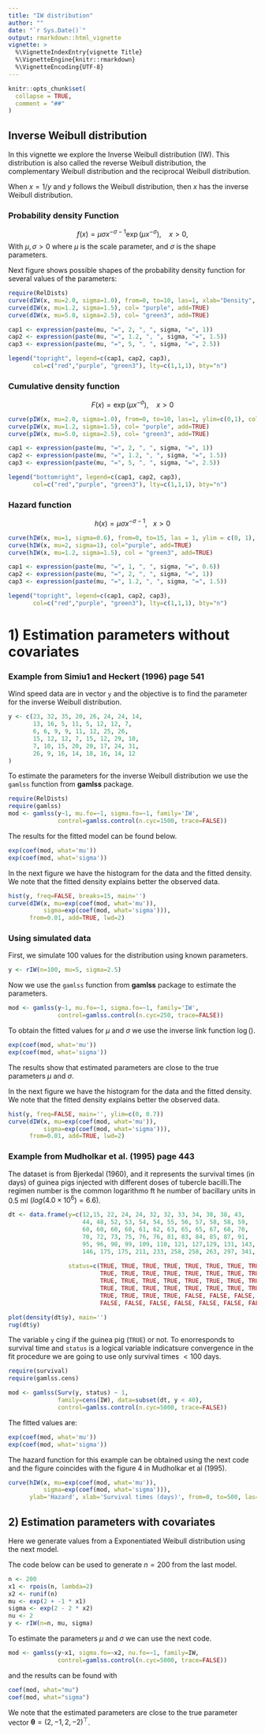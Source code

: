 ```yaml
---
title: "IW distribution"
author: ""
date: "`r Sys.Date()`"
output: rmarkdown::html_vignette
vignette: >
  %\VignetteIndexEntry{vignette Title}
  %\VignetteEngine{knitr::rmarkdown}
  %\VignetteEncoding{UTF-8}
---
```


```r
knitr::opts_chunk$set(
  collapse = TRUE,
  comment = "##"
)
```

## Inverse Weibull distribution

In this vignette we explore the Inverse Weibull distribution (IW). This distribution is also called the reverse Weibull
distribution, the complementary Weibull distribution
and the reciprocal Weibull distribution. 

When $x = 1/y$ and $y$ follows the Weibull distribution, then $x$ has the inverse Weibull distribution.

### Probability density Function

$$ f(x) = \mu \sigma x^{-\sigma-1} \exp(\mu x^{-\sigma}), \ \ \ \     x > 0,$$
With $\mu, \sigma > 0$ where $\mu$ is the scale parameter, and $\sigma$ is the shape parameters.


Next figure shows possible shapes of the probability density function for several values of the parameters:

```r
require(RelDists)
curve(dIW(x, mu=2.0, sigma=1.0), from=0, to=10, las=1, xlab="Density", ylim=c(0,0.6), col="red", ylab="f(x)")
curve(dIW(x, mu=1.2, sigma=1.5), col= "purple", add=TRUE)
curve(dIW(x, mu=5.0, sigma=2.5), col= "green3", add=TRUE)

cap1 <- expression(paste(mu, "=", 2, ", ", sigma, "=", 1))
cap2 <- expression(paste(mu, "=", 1.2, ", ", sigma, "=", 1.5))
cap3 <- expression(paste(mu, "=", 5, ", ", sigma, "=", 2.5))

legend("topright", legend=c(cap1, cap2, cap3), 
       col=c("red","purple", "green3"), lty=c(1,1,1), bty="n")
```

### Cumulative density function

$$F(x) = \exp(\mu x^{-\sigma}),\ \ \ \   x > 0$$

```r
curve(pIW(x, mu=2.0, sigma=1.0), from=0, to=10, las=1, ylim=c(0,1), col="red", ylab="F(x)")
curve(pIW(x, mu=1.2, sigma=1.5), col= "purple", add=TRUE)
curve(pIW(x, mu=5.0, sigma=2.5), col= "green3", add=TRUE)

cap1 <- expression(paste(mu, "=", 2, ", ", sigma, "=", 1))
cap2 <- expression(paste(mu, "=", 1.2, ", ", sigma, "=", 1.5))
cap3 <- expression(paste(mu, "=", 5, ", ", sigma, "=", 2.5))

legend("bottomright", legend=c(cap1, cap2, cap3), 
       col=c("red","purple", "green3"), lty=c(1,1,1), bty="n")
```


### Hazard function

$$h(x) = \mu \sigma x^{-\sigma - 1}, \ \ \ x > 0$$

```r
curve(hIW(x, mu=1, sigma=0.6), from=0, to=15, las = 1, ylim = c(0, 1), col="red", ylab="h(x)")
curve(hIW(x, mu=2, sigma=1), col="purple", add=TRUE)
curve(hIW(x, mu=1.2, sigma=1.5), col = "green3", add=TRUE)

cap1 <- expression(paste(mu, "=", 1, ", ", sigma, "=", 0.6))
cap2 <- expression(paste(mu, "=", 2, ", ", sigma, "=", 1))
cap3 <- expression(paste(mu, "=", 1.2, ", ", sigma, "=", 1.5))

legend("topright", legend=c(cap1, cap2, cap3), 
       col=c("red","purple", "green3"), lty=c(1,1,1), bty="n")
```

# 1) Estimation parameters without covariates

### Example from Simiu1 and Heckert (1996) page 541

Wind speed data are in vector `y` and the objective is to find the parameter for the inverse Weibull distribution. 

```r
y <- c(23, 32, 35, 20, 26, 24, 24, 14,
       13, 16, 5, 11, 5, 12, 12, 7,
       6, 6, 9, 9, 11, 12, 25, 26,
       15, 12, 12, 7, 15, 12, 29, 10,
       7, 10, 15, 20, 20, 17, 24, 31,
       26, 9, 16, 14, 18, 16, 14, 12
)
```

To estimate the parameters for the inverse Weibull distribution we use the `gamlss` function from __gamlss__ package.

```r
require(RelDists)
require(gamlss)
mod <- gamlss(y~1, mu.fo=~1, sigma.fo=~1, family='IW',
              control=gamlss.control(n.cyc=1500, trace=FALSE))
```

The results for the fitted model can be found below.

```r
exp(coef(mod, what='mu'))
exp(coef(mod, what='sigma'))
```

In the next figure we have the histogram for the data and the fitted density. We note that the fitted density explains better the observed data.

```r
hist(y, freq=FALSE, breaks=15, main='')
curve(dIW(x, mu=exp(coef(mod, what='mu')), 
          sigma=exp(coef(mod, what='sigma'))),
      from=0.01, add=TRUE, lwd=2)
```

### Using simulated data
First, we simulate 100 values for the distribution using known parameters.

```r
y <- rIW(n=100, mu=5, sigma=2.5)
```

Now we use the `gamlss` function from __gamlss__ package to estimate the parameters.

```r
mod <- gamlss(y~1, mu.fo=~1, sigma.fo=~1, family='IW',
              control=gamlss.control(n.cyc=250, trace=FALSE))
```

To obtain the fitted values for $\mu$ and $\sigma$ we use the inverse link function $\log()$.

```r
exp(coef(mod, what='mu'))
exp(coef(mod, what='sigma'))
```

The results show that estimated parameters are close to the true parameters $\mu$ and $\sigma$.

In the next figure we have the histogram for the data and the fitted density. We note that the fitted density explains better the observed data.

```r
hist(y, freq=FALSE, main='', ylim=c(0, 0.7))
curve(dIW(x, mu=exp(coef(mod, what='mu')), 
          sigma=exp(coef(mod, what='sigma'))), 
      from=0.01, add=TRUE, lwd=2)
```

### Example from Mudholkar et al. (1995) page 443
The dataset is from Bjerkedal (1960), and it represents the survival times (in days) of guinea pigs injected with different doses of tubercle bacilli.The regimen number is the common logarithmo ft he number of bacillary units in 0.5 ml $(log(4.0×10^6)=6.6)$.

```r
dt <- data.frame(y=c(12,15, 22, 24, 24, 32, 32, 33, 34, 38, 38, 43, 
                     44, 48, 52, 53, 54, 54, 55, 56, 57, 58, 58, 59,
                     60, 60, 60, 60, 61, 62, 63, 65, 65, 67, 68, 70,
                     70, 72, 73, 75, 76, 76, 81, 83, 84, 85, 87, 91,
                     95, 96, 98, 99, 109, 110, 121, 127,129, 131, 143, 146,
                     146, 175, 175, 211, 233, 258, 258, 263, 297, 341, 341, 376), 
                 
                 status=c(TRUE, TRUE, TRUE, TRUE, TRUE, TRUE, TRUE, TRUE, TRUE, TRUE, TRUE, TRUE,
                          TRUE, TRUE, TRUE, TRUE, TRUE, TRUE, TRUE, TRUE, TRUE, TRUE, TRUE, TRUE,
                          TRUE, TRUE, TRUE, TRUE, TRUE, TRUE, TRUE, TRUE, TRUE, TRUE, TRUE, TRUE,
                          TRUE, TRUE, TRUE, TRUE, TRUE, TRUE, TRUE, TRUE, TRUE, TRUE, TRUE, TRUE,
                          TRUE, TRUE, TRUE, TRUE, FALSE, FALSE, FALSE, FALSE, FALSE, FALSE, FALSE, FALSE,
                          FALSE, FALSE, FALSE, FALSE, FALSE, FALSE, FALSE, FALSE, FALSE, FALSE, FALSE, FALSE))

plot(density(dt$y), main='')
rug(dt$y)
```

The variable `y` cing if the guinea pig (`TRUE`) or not. To enorresponds to survival time and `status` is a logical variable indicatsure convergence in the fit procedure we are going to use only survival times $< 100$ days.

```r
require(survival)
require(gamlss.cens)

mod <- gamlss(Surv(y, status) ~ 1,
              family=cens(IW), data=subset(dt, y < 40),
              control=gamlss.control(n.cyc=5000, trace=FALSE))
```

The fitted values are:

```r
exp(coef(mod, what='mu'))
exp(coef(mod, what='sigma'))
```

The hazard function for this example can be obtained using the next code and the figure coincides with the figure 4 in Mudholkar et al (1995).

```r
curve(hIW(x, mu=exp(coef(mod, what='mu')), 
          sigma=exp(coef(mod, what='sigma'))),
      ylab='Hazard', xlab='Survival times (days)', from=0, to=500, las=1,lwd=2)
```

## 2) Estimation parameters with covariates
Here we generate values from a Exponentiated Weibull distribution using the next model.

\begin{align*} 
y &\sim IW(\mu_i, \sigma_i), \\ 
\log(\mu_i) &= 2 + -1 \times x_1, \\
\log(\sigma_i) &= 2 - 2 \times x_2, \\
x_1 &\sim Poisson (\lambda=2), \\
x_2 &\sim U(0, 1)
\end{align*}

The code below can be used to generate $n=200$ from the last model.

```r
n <- 200
x1 <- rpois(n, lambda=2)
x2 <- runif(n)
mu <- exp(2 + -1 * x1)
sigma <- exp(2 - 2 * x2)
nu <- 2
y <- rIW(n=n, mu, sigma)
```

To estimate the parameters $\mu$ and $\sigma$  we can use the next code.

```r
mod <- gamlss(y~x1, sigma.fo=~x2, nu.fo=~1, family=IW,
              control=gamlss.control(n.cyc=5000, trace=FALSE))
```

and the results can be found with

```r
coef(mod, what="mu")
coef(mod, what="sigma")
```

We note that the estimated parameters are close to the true parameter vector $\boldsymbol{\theta} = (2, -1, 2, -2)^\top$.
